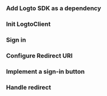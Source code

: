 
### Add Logto SDK as a dependency

<AddSdk />

### Init LogtoClient

<InitClient />

### Sign in

<SignInFlowSummary />

### Configure Redirect URI

<ConfigureRedirectUri figureSrc={redirectUriFigure} redirectUri="http://localhost:3000/callback" />

### Implement a sign-in button

<ImplementSignIn />

### Handle redirect

<HandleRedirect />

<TestYourIntegration sdk="Vanilla JS" />
